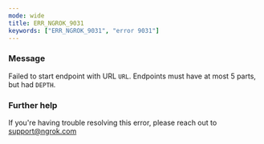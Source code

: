 ```yaml
---
mode: wide
title: ERR_NGROK_9031
keywords: ["ERR_NGROK_9031", "error 9031"]
---
```



### Message

Failed to start endpoint with URL `URL`. Endpoints must have at most 5 parts, but had `DEPTH`.

<ErrorDetails />

### Further help

If you're having trouble resolving this error, please reach out to [support@ngrok.com](mailto:support@ngrok.com?subject=Help%20with%20ERR_NGROK_9031)
